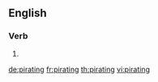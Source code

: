 
==English==

===Verb===
{{head|en|present participle}}

# {{present participle of|pirate|lang=en}}

[[de:pirating]]
[[fr:pirating]]
[[th:pirating]]
[[vi:pirating]]